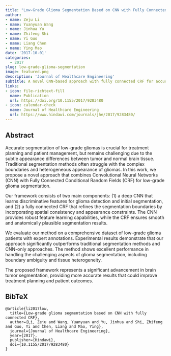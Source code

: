 ```yaml
---
title: "Low-Grade Glioma Segmentation Based on CNN with Fully Connected CRF"
author: 
- name: Zeju Li
- name: Yuanyuan Wang
- name: Jinhua Yu
- name: Zhifeng Shi
- name: Yi Guo
- name: Liang Chen
- name: Ying Mao
date: '2017-10-01'
categories:
  - 2017
slug: low-grade-glioma-segmentation
image: featured.png
description: 'Journal of Healthcare Engineering'
subtitle: A novel CNN-based approach with fully connected CRF for accurate low-grade glioma segmentation in brain MRI.
links:
- icon: file-richtext-fill
  name: Publication
  url: https://doi.org/10.1155/2017/9283480
- icon: calendar-check
  name: Journal of Healthcare Engineering
  url: https://www.hindawi.com/journals/jhe/2017/9283480/
---
```


## Abstract

Accurate segmentation of low-grade gliomas is crucial for treatment planning and patient management, but remains challenging due to the subtle appearance differences between tumor and normal brain tissue. Traditional segmentation methods often struggle with the complex boundaries and heterogeneous appearance of gliomas. In this work, we propose a novel approach that combines Convolutional Neural Networks (CNN) with Fully Connected Conditional Random Fields (CRF) for low-grade glioma segmentation.

Our framework consists of two main components: (1) a deep CNN that learns discriminative features for glioma detection and initial segmentation, and (2) a fully connected CRF that refines the segmentation boundaries by incorporating spatial consistency and appearance constraints. The CNN provides robust feature learning capabilities, while the CRF ensures smooth and anatomically plausible segmentation results.

We evaluate our method on a comprehensive dataset of low-grade glioma patients with expert annotations. Experimental results demonstrate that our approach significantly outperforms traditional segmentation methods and CNN-only approaches. The method shows excellent performance in handling the challenging aspects of glioma segmentation, including boundary ambiguity and tissue heterogeneity.

The proposed framework represents a significant advancement in brain tumor segmentation, providing more accurate results that could improve treatment planning and patient outcomes. 

## BibTeX

```{=html}
<pre class="quarto-appendix-bibtex" data-clipboard-text="@article{li2017low,
  title={Low-grade glioma segmentation based on CNN with fully connected CRF},
  author={Li, Zeju and Wang, Yuanyuan and Yu, Jinhua and Shi, Zhifeng and Guo, Yi and Chen, Liang and Mao, Ying},
  journal={Journal of Healthcare Engineering},
  year={2017},
  publisher={Hindawi},
  doi={10.1155/2017/9283480}
}"><code>@article{li2017low,
  title={Low-grade glioma segmentation based on CNN with fully connected CRF},
  author={Li, Zeju and Wang, Yuanyuan and Yu, Jinhua and Shi, Zhifeng and Guo, Yi and Chen, Liang and Mao, Ying},
  journal={Journal of Healthcare Engineering},
  year={2017},
  publisher={Hindawi},
  doi={10.1155/2017/9283480}
}</code></pre>
``` 